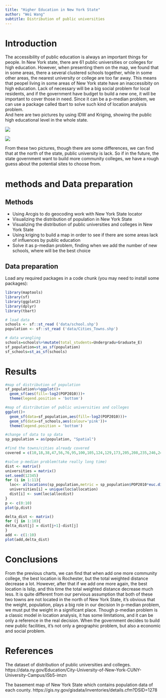 ```yaml
---
title: "Higher Education in New York State"
author: "Wei Wang"
subtitle: Distribution of public universities
---
```

# Introduction

The accessibility of public education is always an important things for people. In New York state, there are 61 public universities or colleges for high education. However, when presenting them on the map, we found that in some areas, there a several clustered schools together, while in some other areas, the nearest university or college are too far away. This means that peopel living in some areas of New York state have an inaccessibity on high education. Lack of necessary will be a big social problem for local residents, and if the government have budget to build a new one, it will be important to cover those in need. Since it can be a p-median problem, we can use a package called tbart to solve such kind of location analysis problem.  
And here are two pictures by using IDW and Kriging, showing the public high educational level in the whole state.

![](data/IDW.jpg)

![](data/Kriging.jpg)

From these two pictures, though there are some differences, we can find that at the north of the state, public university is lack. So if in the future, the state government want to build more community colleges, we have a rough guess about the potential sites to choose from.

# methods and Data preparation

## Methods

* Using Arcgis to do geocoding work with New York State locator
* Visualizing the distribution of population in New York State
* Visualizing the distribution of public universities and colleges in New York State
* Using kriging to build a map in order to see if there are some areas lack of influences by public education
* Solve it as p-median problem, finding when we add the number of new schools, where will be the best choice

## Data preparation
Load any required packages in a code chunk (you may need to install some packages):

```r
library(maptools)
library(sf)
library(ggplot2)
library(dplyr)
library(tbart)
```

```r
# load data
schools <- sf::st_read ('data/school.shp')
population <- sf::st_read ('data/Cities_Towns.shp')
```

```r
# data wrangling
schools=schools%>%mutate(total_students=Undergradu+Graduate_E)
sf_population=st_as_sf(population)
sf_schools=st_as_sf(schools)
```


# Results

```r
#map of distribution of population
sf_population%>%ggplot()+
  geom_sf(aes(fill=-log2(POP2010)))+
  theme(legend.position = 'bottom')
```

```r
#map of distribution of public universities and colleges
ggplot()+
  geom_sf(data=sf_population,aes(fill=-log2(POP2010)))+
  geom_sf(data=sf_schools,aes(colour='pink'))+
  theme(legend.position = 'bottom')
```

```r
#change sf data to sp data
sp_population = as(population, "Spatial")
```

```r
#find the towns/cities already covered
covered = c(10,18,38,47,56,76,95,100,105,124,129,173,205,208,235,246,249,301,329,399,401,436,439,447,500,531,532,553,581,594,602,622,641,656,707,720,722,734,735,749,787,793,821,822,841,863,864,881,897,925,953,956,989)
```

```r
#solve p-median problem(take really long time)
dist <- matrix()
universities = matrix()
set.seed(12345)
for (i in 1:11){
  loc<- allocations(sp_population,metric = sp_population$POP2010*euc.dists(sp_population),p=i+52,force = covered)
  universities[i] = unique(loc$allocation)
  dist[i] <- sum(loc$allocdist) 
}
p <- c(0:10)
plot(p,dist)

delta_dist <- matrix()
for (j in 1:10){
delta_dist[j] = dist[j+1]-dist[j]
}
add <- c(1:10)
plot(add,delta_dist)
```

# Conclusions

From the previous charts, we can find that when add one more community college, the best location is Rochester, but the total weighted distance decrease a lot. However, after that if we add one more again, the best location is Islip, and this time the total weighted distance decrease much less. 
It is quite different from our pervious assumption that both of these two towns are not located in the north of New York State, it's obvious that the weight, population, plays a big role in our decision In p-median problem, we must put the weight in a significant place.
Though p-median problem is a classic model in location analysis, it has some limitations, and it can be only a reference in the real decision. When the government decides to build new public facilities, it's not only a geographic problem, but also a economic and social problem.

# References

The dataset of distribution of public universities and colleges.
https://data.ny.gov/Education/City-University-of-New-York-CUNY-University-Campus/i5b5-imzn

The basement map of New York State which contains population data of each county.
https://gis.ny.gov/gisdata/inventories/details.cfm?DSID=1278

